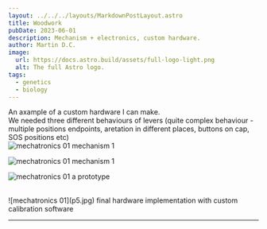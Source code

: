 ```yaml
---
layout: ../../../layouts/MarkdownPostLayout.astro
title: Woodwork
pubDate: 2023-06-01
description: Mechanism + electronics, custom hardware.
author: Martin D.C.
image:
  url: https://docs.astro.build/assets/full-logo-light.png
  alt: The full Astro logo.
tags:
  - genetics
  - biology
---
```


An axample of a custom hardware I can make. 
<br/>
We needed three different behaviours of levers (quite complex behaviour - multiple positions endpoints, aretation in different places, buttons on cap, SOS positions etc)
<br/>
![mechatronics 01](p2.jpg)
mechanism 1
<br/>

![mechatronics 01](p1.jpg)
mechanism 1
<br/>


![mechatronics 01](p3.jpg)
a prototype


<br/>
![mechatronics 01](p5.jpg)
final hardware implementation with custom calibration software

---